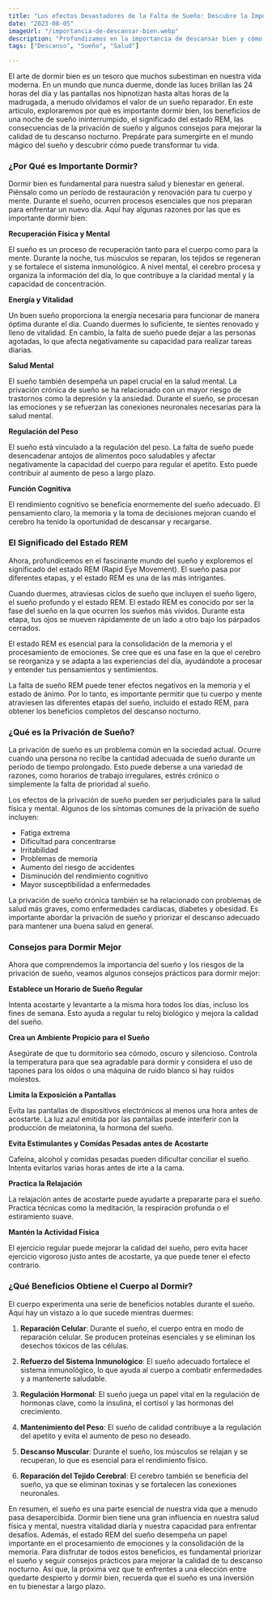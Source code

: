 ```yaml
---
title: "Los efectos Devastadores de la Falta de Sueño: Descubre la Importancia de Descansar Bien"
date: "2023-08-05"
imageUrl: "/importancia-de-descansar-bien.webp"
description: "Profundizamos en la importancia de descansar bien y cómo afecta directamente tu rendimiento y bienestar general. Descubre estrategias para mejorar la calidad del sueño y maximizar los beneficios reparadores del descanso."
tags: ["Descanso", "Sueño", "Salud"]

---
```


<CustomImage
  src="https://raw.githubusercontent.com/sebiten/posts/main/images/importancia-de-descansar-bien.webp"
  alt="Los efectos Devastadores de la Falta de Sueño: Descubre la Importancia de Descansar Bien"
/>

El arte de dormir bien es un tesoro que muchos subestiman en nuestra vida moderna. En un mundo que nunca duerme, donde las luces brillan las 24 horas del día y las pantallas nos hipnotizan hasta altas horas de la madrugada, a menudo olvidamos el valor de un sueño reparador. En este artículo, exploraremos por qué es importante dormir bien, los beneficios de una noche de sueño ininterrumpido, el significado del estado REM, las consecuencias de la privación de sueño y algunos consejos para mejorar la calidad de tu descanso nocturno. Prepárate para sumergirte en el mundo mágico del sueño y descubrir cómo puede transformar tu vida.

### ¿Por Qué es Importante Dormir?

Dormir bien es fundamental para nuestra salud y bienestar en general. Piénsalo como un período de restauración y renovación para tu cuerpo y mente. Durante el sueño, ocurren procesos esenciales que nos preparan para enfrentar un nuevo día. Aquí hay algunas razones por las que es importante dormir bien:

**Recuperación Física y Mental**

El sueño es un proceso de recuperación tanto para el cuerpo como para la mente. Durante la noche, tus músculos se reparan, los tejidos se regeneran y se fortalece el sistema inmunológico. A nivel mental, el cerebro procesa y organiza la información del día, lo que contribuye a la claridad mental y la capacidad de concentración.

**Energía y Vitalidad**

Un buen sueño proporciona la energía necesaria para funcionar de manera óptima durante el día. Cuando duermes lo suficiente, te sientes renovado y lleno de vitalidad. En cambio, la falta de sueño puede dejar a las personas agotadas, lo que afecta negativamente su capacidad para realizar tareas diarias.

**Salud Mental**

El sueño también desempeña un papel crucial en la salud mental. La privación crónica de sueño se ha relacionado con un mayor riesgo de trastornos como la depresión y la ansiedad. Durante el sueño, se procesan las emociones y se refuerzan las conexiones neuronales necesarias para la salud mental.

**Regulación del Peso**

El sueño está vinculado a la regulación del peso. La falta de sueño puede desencadenar antojos de alimentos poco saludables y afectar negativamente la capacidad del cuerpo para regular el apetito. Esto puede contribuir al aumento de peso a largo plazo.

**Función Cognitiva**

El rendimiento cognitivo se beneficia enormemente del sueño adecuado. El pensamiento claro, la memoria y la toma de decisiones mejoran cuando el cerebro ha tenido la oportunidad de descansar y recargarse.


### El Significado del Estado REM

Ahora, profundicemos en el fascinante mundo del sueño y exploremos el significado del estado REM (Rapid Eye Movement). El sueño pasa por diferentes etapas, y el estado REM es una de las más intrigantes.

Cuando duermes, atraviesas ciclos de sueño que incluyen el sueño ligero, el sueño profundo y el estado REM. El estado REM es conocido por ser la fase del sueño en la que ocurren los sueños más vívidos. Durante esta etapa, tus ojos se mueven rápidamente de un lado a otro bajo los párpados cerrados.

El estado REM es esencial para la consolidación de la memoria y el procesamiento de emociones. Se cree que es una fase en la que el cerebro se reorganiza y se adapta a las experiencias del día, ayudándote a procesar y entender tus pensamientos y sentimientos.

La falta de sueño REM puede tener efectos negativos en la memoria y el estado de ánimo. Por lo tanto, es importante permitir que tu cuerpo y mente atraviesen las diferentes etapas del sueño, incluido el estado REM, para obtener los beneficios completos del descanso nocturno.

### ¿Qué es la Privación de Sueño?

La privación de sueño es un problema común en la sociedad actual. Ocurre cuando una persona no recibe la cantidad adecuada de sueño durante un período de tiempo prolongado. Esto puede deberse a una variedad de razones, como horarios de trabajo irregulares, estrés crónico o simplemente la falta de prioridad al sueño.

Los efectos de la privación de sueño pueden ser perjudiciales para la salud física y mental. Algunos de los síntomas comunes de la privación de sueño incluyen:

- Fatiga extrema
- Dificultad para concentrarse
- Irritabilidad
- Problemas de memoria
- Aumento del riesgo de accidentes
- Disminución del rendimiento cognitivo
- Mayor susceptibilidad a enfermedades

La privación de sueño crónica también se ha relacionado con problemas de salud más graves, como enfermedades cardíacas, diabetes y obesidad. Es importante abordar la privación de sueño y priorizar el descanso adecuado para mantener una buena salud en general.

### Consejos para Dormir Mejor

Ahora que comprendemos la importancia del sueño y los riesgos de la privación de sueño, veamos algunos consejos prácticos para dormir mejor:

**Establece un Horario de Sueño Regular**

Intenta acostarte y levantarte a la misma hora todos los días, incluso los fines de semana. Esto ayuda a regular tu reloj biológico y mejora la calidad del sueño.

**Crea un Ambiente Propicio para el Sueño**

Asegúrate de que tu dormitorio sea cómodo, oscuro y silencioso. Controla la temperatura para que sea agradable para dormir y considera el uso de tapones para los oídos o una máquina de ruido blanco si hay ruidos molestos.

**Limita la Exposición a Pantallas**

Evita las pantallas de dispositivos electrónicos al menos una hora antes de acostarte. La luz azul emitida por las pantallas puede interferir con la producción de melatonina, la hormona del sueño.

**Evita Estimulantes y Comidas Pesadas antes de Acostarte**

Cafeína, alcohol y comidas pesadas pueden dificultar conciliar el sueño. Intenta evitarlos varias horas antes de irte a la cama.

**Practica la Relajación**

La relajación antes de acostarte puede ayudarte a prepararte para el sueño. Practica técnicas como la meditación, la respiración profunda o el estiramiento suave.

**Mantén la Actividad Física**

El ejercicio regular puede mejorar la calidad del sueño, pero evita hacer ejercicio vigoroso justo antes de acostarte, ya que puede tener el efecto contrario.

### ¿Qué Beneficios Obtiene el Cuerpo al Dormir?

El cuerpo experimenta una serie de beneficios notables durante el sueño. Aquí hay un vistazo a lo que sucede mientras duermes:

1. **Reparación Celular**: Durante el sueño, el cuerpo entra en modo de reparación celular. Se producen proteínas esenciales y se eliminan los desechos tóxicos de las células.

2. **Refuerzo del Sistema Inmunológico**: El sueño adecuado fortalece el sistema inmunológico, lo que ayuda al cuerpo a combatir enfermedades y a mantenerte saludable.

3. **Regulación Hormonal**: El sueño juega un papel vital en la regulación de hormonas clave, como la insulina, el cortisol y las hormonas del crecimiento.

4. **Mantenimiento del Peso**: El sueño de calidad contribuye a la regulación del apetito y evita el aumento de peso no deseado.

5. **Descanso Muscular**: Durante el sueño, los músculos se relajan y se recuperan, lo que es esencial para el rendimiento físico.

6. **Reparación del Tejido Cerebral**: El cerebro también se beneficia del sueño, ya que se eliminan toxinas y se fortalecen las conexiones neuronales.


En resumen, el sueño es una parte esencial de nuestra vida que a menudo pasa desapercibida. Dormir bien tiene una gran influencia en nuestra salud física y mental, nuestra vitalidad diaria y nuestra capacidad para enfrentar desafíos. Además, el estado REM del sueño desempeña un papel importante en el procesamiento de emociones y la consolidación de la memoria. Para disfrutar de todos estos beneficios, es fundamental priorizar el sueño y seguir consejos prácticos para mejorar la calidad de tu descanso nocturno. Así que, la próxima vez que te enfrentes a una elección entre quedarte despierto y dormir bien, recuerda que el sueño es una inversión en tu bienestar a largo plazo.

